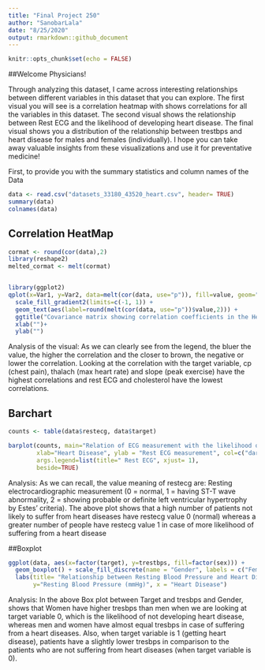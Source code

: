 ```yaml
---
title: "Final Project 250"
author: "SanobarLala"
date: "8/25/2020"
output: rmarkdown::github_document
---
```


```r
knitr::opts_chunk$set(echo = FALSE)
```

##Welcome Physicians!

Through analyzing this dataset, I came across interesting relationships between different variables in this dataset that you can explore. The first visual you will see is a correlation heatmap with shows correlations for all the variables in this dataset. The second visual shows the relationship between Rest ECG and the likelihood of developing heart disease. The final visual shows you a distribution of the relationship between trestbps and heart disease for males and females (individually). I hope you can take away valuable insights from these visualizations and use it for preventative medicine!

First, to provide you with the summary statistics and column names of the Data

```r
data <- read.csv("datasets_33180_43520_heart.csv", header= TRUE)
summary(data)
colnames(data)
```

## Correlation HeatMap

```r
cormat <- round(cor(data),2)
library(reshape2)
melted_cormat <- melt(cormat)


library(ggplot2)
qplot(x=Var1, y=Var2, data=melt(cor(data, use="p")), fill=value, geom="tile") +
  scale_fill_gradient2(limits=c(-1, 1)) + 
  geom_text(aes(label=round(melt(cor(data, use="p"))$value,2))) +
  ggtitle("Covariance matrix showing correlation coefficients in the Heart dataset")+
  xlab("")+ 
  ylab("")
```

Analysis of the visual: As we can clearly see from the legend, the bluer the value, the higher the correlation and the closer to brown, the negative or lower the correlation. Looking at the
correlation with the target variable, cp (chest pain), thalach (max heart rate) and slope (peak
exercise) have the highest correlations and rest ECG and cholesterol have the lowest
correlations.

## Barchart
```r
counts <- table(data$restecg, data$target)

barplot(counts, main="Relation of ECG measurement with the likelihood of developing of Heart Disease ",
        xlab="Heart Disease", ylab = "Rest ECG measurement", col=c("darkblue","red", "darkgreen"), legend = TRUE, 
        args.legend=list(title=" Rest ECG", xjust= 1),
        beside=TRUE) 

```

Analysis: As we can recall, the value meaning of restecg are: Resting electrocardiographic
measurement (0 = normal, 1 = having ST-T wave abnormality, 2 = showing probable or definite
left ventricular hypertrophy by Estes' criteria). The above plot shows that a high number of
patients not likely to suffer from heart diseases have restecg value 0 (normal) whereas a
greater number of people have restecg value 1 in case of more likelihood of suffering from a
heart disease

##Boxplot
```r
ggplot(data, aes(x=factor(target), y=trestbps, fill=factor(sex))) +
  geom_boxplot() + scale_fill_discrete(name = "Gender", labels = c("Female", "Male"))+
  labs(title= "Relationship between Resting Blood Pressure and Heart Disease for Males and Females",
       y="Resting Blood Pressure (mmHg)", x = "Heart Disease")
```

Analysis: In the above Box plot between Target and tresbps and Gender, shows that Women
have higher tresbps than men when we are looking at target variable 0, which is the likelihood
of not developing heart disease, whereas men and women have almost equal tresbps in case of
suffering from a heart diseases. Also, when target variable is 1 (getting heart disease), patients
have a slightly lower tresbps in comparison to the patients who are not suffering from heart
diseases (when target variable is 0).
